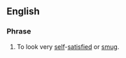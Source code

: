 ==English==

===Phrase===
{{infl|en|Phrasebook|head=[[look]] [[like]] [[the]] [[cat]] [[that]] [[swallow]]ed [[the]] [[canary]]}}

# To look very [[self]]-[[satisfied]] or [[smug]].